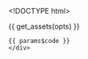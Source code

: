 <!DOCTYPE html>
<html>
  <head>
    <meta http-equiv="Content-Type" content="text/html; charset=utf-8"/>

    <title>{{ params$title }}</title>

    {{ get_assets(opts) }}

  </head>

  <body>
    <script type="text/javascript">
    ```r

    decimal_format = d3.format(".2f")

    data = {{ get_data_as_json(opts) }}
    color_scale = {{ get_d3_color_scale(opts) }}
    cell_width = {{ params$cell_width }}
    cell_height = {{ params$cell_height }}

    row_names = {{ get_row_names_param(opts) }}

    plot = append_plot(
        width: 1500
        height: 2000
        padding: {{ get_padding_param(opts) }}
        title: "{{ params$title }}"
        xlab: "{{ params$xlab }}"
        ylab: "{{ params$ylab }}"
    )

    # plot.scales.x = {{ get_d3_x_scale(opts) }}
    # plot.scales.x = add_scale_padding(plot.scales.x)

    # plot.scales.y = {{ get_d3_y_scale(opts) }}
    # plot.scales.y = add_scale_padding(plot.scales.y)

    # add col groups
    g_col_group = plot.selectAll(".col_group")
        .data(data)
      .enter().append("g")
        .attr("class", "col_group")

    # add col names
    if {{ toJSON(params$show_col_names) }}?
        g_col_names = g_col_group.selectAll(".col_name")
            .data((d) -> d.col_names)
          .enter().append("text")
            .attr(
                  "class": "col_name"
                  "x": (d,i) -> cell_width * i
                  "y": 6
                  "dy": "-.5em"
                  "dx": ".4em"
                  "text-anchor": "start"
            ).text((d) -> d)

    # tooltip = plot
    #     .append("text")
    #     .attr(
    #           "fill": "black"
    #           "stroke": "white")
    # Add cells
    get_row = (row) ->
        cell = d3.select(@).selectAll(".cell")
            .data(row.row_values)
          .enter().append("rect")
            .attr(
                "class": "cell"
                "x": (d,i) -> cell_width*i
                "width": cell_width
                "height": cell_height)
            .style("fill", (d) -> color_scale(d.cell_value))
            .on("mouseover", ()->
                # TODO: refactor this
                $col_group = $(this).closest(".col_group")
                $rows = $col_group.find(".row")
                $current_row = $(this).closest(".row")
                row_index = $rows.index($current_row)
                row_name = row_names[row_index]

                cell_index = $current_row.find(".cell").index($(this))
                col_name = d3.select($col_group[0]).data()[0].col_names[cell_index]

                cell_value = decimal_format(d3.select(this).data()[0].cell_value)

                title = "#{row_name}<br>
                        #{col_name}<br>
                        <strong>#{cell_value}</strong>"
                # tooltip
                #     .attr("x", d3.select(this).attr("x"))
                #     .attr("y", 20)
                #     .text(title)
                # console.log(title)

                $(this).tooltip
                    title: title
                    html: true
                    container: "body"
                    placement: "top"
                $(this).tooltip('show')
            )



    # Add rows
    g_rows = g_col_group.selectAll(".row")
        .data((d) -> d.col_values)
      .enter().append("g")
        .attr("class", "row")
        .attr("transform", (d, i) -> "translate(0,#{cell_height*i})" )
        .each(get_row)
        # .attr("row-id", (d,i) -> @model.rowIds[i])
        # .attr("cluster", (d,i) -> @model.clusters[i])

    g_row_names = g_col_group.filter((d, i) -> i == 0).append("g")

    # Add row names
    if {{ toJSON(params$show_row_names) }}?
        g_row_names.selectAll(".row_name")
            .data(()-> row_names)
          .enter().append("text")
            .attr("y", (d,i) -> cell_height*i)
            .attr("dy", "1em")
            .attr("class", "row_name")
            .text((d) -> d)

    # Calculate col group widths (after appending rows names, but before fixing them)
    col_group_widths = g_col_group[0].map((col_group)-> col_group.getBBox().width)

    if (data.length > 1)
        # add col group names
        g_col_group_names = g_col_group.append("text")
            .attr(
                "x": (d, i)-> col_group_widths[i]/2
                "y": "-2em"
                "text-anchor": "middle"
                "class": "col_group_name"
            ).text((d) -> d.col_group_name)

    # refactor this madness
    col_group_x_values = [];
    i = 0
    while i < col_group_widths.length
      if i is 0
        col_group_x_values[0] = 12
      else
        col_group_x_values[i] = col_group_x_values[i - 1] + col_group_widths[i-1] + 12
      i++

    col_group_scale_range = [0, d3.sum(col_group_widths.slice(0, col_group_widths.length - 1)) + 24]

    # Fix col group widths (maybe we don't even need a scale)
    plot.scales.col_group = d3.scale.linear()
        .domain([0, d3.max(col_group_x_values)])
        .range(col_group_scale_range)
    # console.log(col_group_widths, d3.sum(col_group_widths))

    g_col_group.attr("transform", (d, i) -> "translate(#{plot.scales.col_group(col_group_x_values[i])},0)")

    # Fix row widths
    row_width = g_row_names.node().getBBox().width

    g_row_names.selectAll("text")
        .attr(
            "x": -(12)
            "text-anchor": "end"
        ) # right aligned
        # .attr(
        #     "x": -(row_width + 12)
        #     "text-anchor": "start") # left aligned


    ```
    </script>
    <div class = "code">
    {{ params$code }}
    </div>
  </body>
</html>